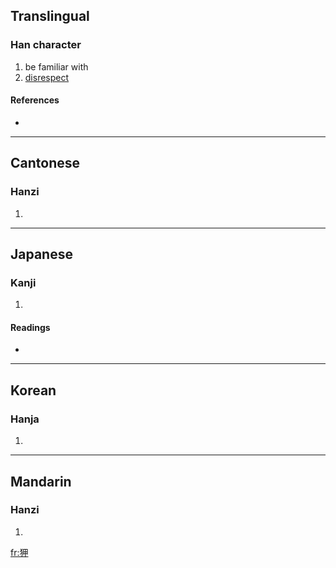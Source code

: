 ==Translingual==

===Han character===
{{Han char|rn=94|rad=犬|as=05|sn=8|four=4625<sub>0</sub>|canj=大竹田中 (KHWL)}}

# be familiar with
# [[disrespect]]

====References====
* {{Han ref|kx=0708.250|dkj=20329|dj=1121.090|hdz=21339.100|uh=72CE|ud=29390|bh=AAAD|bd=43693}}

----

==Cantonese==

===Hanzi===
{{yue-hanzi|jyut=|y=haap6}}

# {{defn|Cantonese}}

----

==Japanese==

===Kanji===
{{ja-kanji|grade=|rs=犬05}}

# {{defn|Japanese}}

====Readings====
* {{ja-readings|on=[[こう]] (kō)|kun=[[なれる]] (nareru), [[あなどる]] (anadoru)}}

----

==Korean==

===Hanja===
{{ko-hanja|hangeul=압|eumhun=|rv=ap|mr=ap|y=ap}}

# {{defn|Korean}}

----

==Mandarin==

===Hanzi===
{{cmn-hanzi|pin=[[xiá]] ([[xia2]])|wg=hsia<sup>2</sup>}}

# {{defn|Mandarin}}

[[fr:狎]]